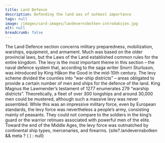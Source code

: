 ```yaml
---
title: Land Defence
description: Defending the land was of outmost importance
tags: null
image: /images/card-images/landevernsbolken-introduksjon.jpg
alt: null
breadcrumb: false
---
```



<SitatHero 
    title='Land defence' 
    ingress='“Now, such a burdensome situation arises owing to the sins of men that a heathen or Christian army invades the realm of the King of Norway in some place.”'  
    footer='Land defence section, chapter 3'
/>

<Spacer height={10} />

<Container stil="firstletter text-left text-xl" columns={2} margin={10}>
  The Land Defence section concerns military preparedness, mobilization, warships, equipment, and armament. 
    Much was based on the older provincial laws, but the Laws of the Land established common rules for the entire kingdom. 
    The levy is the most important theme in this section – the naval defence system that, according to the saga writer Snorri Sturluson, was introduced by King Håkon the Good in the mid-10th century. 
    The levy scheme divided the counties into “war-ship districts” – areas obligated to provide a certain number of men and ships for the defence of the land. 
    King Magnus the Lawmender’s testament of 1277 enumerates 279 “warship districts”. 
    Theoretically, a fleet of over 300 longships and around 30,000 men could be mustered, although such a massive levy was never assembled. 
    While this was an impressive military force, even by European standards, the levy force was nevertheless a people’s army, consisting mainly of peasants. 
    They could not compare to the soldiers in the king’s guard or the warrior retinues associated with powerful men of the elite. 
    Toward the end of the Middle Ages, the levy force was outmatched by continental ship types, mercenaries, and firearms.
</Container>


<Container>
<Spacer height={10} />
    {site?.landevernsbolken && meta ? (
    <SubTextsCards items={site.landevernsbolken} meta={meta}  />
  ) : null}
</Container>

